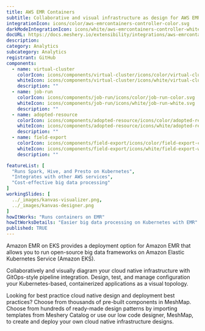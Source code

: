 ```yaml
---
title: AWS EMR Containers
subtitle: Collaborative and visual infrastructure as design for AWS EMR Containers
integrationIcon: icons/color/aws-emrcontainers-controller-color.svg
darkModeIntegrationIcon: icons/white/aws-emrcontainers-controller-white.svg
docURL: https://docs.meshery.io/extensibility/integrations/aws-emrcontainers-controller
description: 
category: Analytics
subcategory: Analytics
registrant: GitHub
components:
  - name: virtual-cluster
    colorIcon: icons/components/virtual-cluster/icons/color/virtual-cluster-color.svg
    whiteIcon: icons/components/virtual-cluster/icons/white/virtual-cluster-white.svg
    description: ""
  - name: job-run
    colorIcon: icons/components/job-run/icons/color/job-run-color.svg
    whiteIcon: icons/components/job-run/icons/white/job-run-white.svg
    description: ""
  - name: adopted-resource
    colorIcon: icons/components/adopted-resource/icons/color/adopted-resource-color.svg
    whiteIcon: icons/components/adopted-resource/icons/white/adopted-resource-white.svg
    description: ""
  - name: field-export
    colorIcon: icons/components/field-export/icons/color/field-export-color.svg
    whiteIcon: icons/components/field-export/icons/white/field-export-white.svg
    description: ""

featureList: [
  "Runs Spark, Hive, and Presto on Kubernetes",
  "Integrates with other AWS services",
  "Cost-effective big data processing"
]
workingSlides: [
  ../_images/kanvas-visualizer.png,
  ../_images/kanvas-designer.png
]
howItWorks: "Runs containers on EMR"
howItWorksDetails: "Easier big data processing on Kubernetes with EMR"
published: TRUE
---
```

<p>
Amazon EMR on EKS provides a deployment option for Amazon EMR that allows you to run open-source big data frameworks on Amazon Elastic Kubernetes Service (Amazon EKS).
</p>
<p>
    Collaboratively and visually diagram your cloud native infrastructure with GitOps-style pipeline integration. Design, test, and manage configuration your Kubernetes-based, containerized applications as a visual topology.
</p>
<p>
    Looking for best practice cloud native design and deployment best practices? Choose from thousands of pre-built components in MeshMap. Choose from hundreds of ready-made design patterns by importing templates from Meshery Catalog or use our low code designer, MeshMap, to create and deploy your own cloud native infrastructure designs.
</p>

